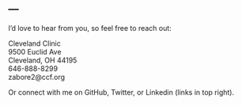 ---
---

<link rel="stylesheet" href="styles.css" type="text/css">

I'd love to hear from you, so feel free to reach out:

Cleveland Clinic<br>
9500 Euclid Ave<br>
Cleveland, OH 44195<br>
646-888-8299<br>
zabore2@ccf.org<br>

Or connect with me on GitHub, Twitter, or Linkedin (links in top right).

